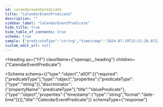 ```yaml
---
id: calendareventpredicate
title: "CalendarEventPredicate"
description: ""
sidebar_label: "CalendarEventPredicate"
hide_title: true
hide_table_of_contents: true
schema: true
sample: {"predicateType":"string","timestamp":"2024-07-29T15:51:28.071Z"}
custom_edit_url: null
---
```



<Heading
  as={"h1"}
  className={"openapi__heading"}
  children={"CalendarEventPredicate"}
>
</Heading>





<Schema
  schema={{"type":"object","allOf":[{"required":["predicateType"],"type":"object","properties":{"predicateType":{"type":"string"}},"discriminator":{"propertyName":"predicateType"},"title":"ValuePredicate"},{"type":"object","properties":{"timestamp":{"type":"string","format":"date-time"}}}],"title":"CalendarEventPredicate"}}
  schemaType={"response"}
>
  
</Schema>
            